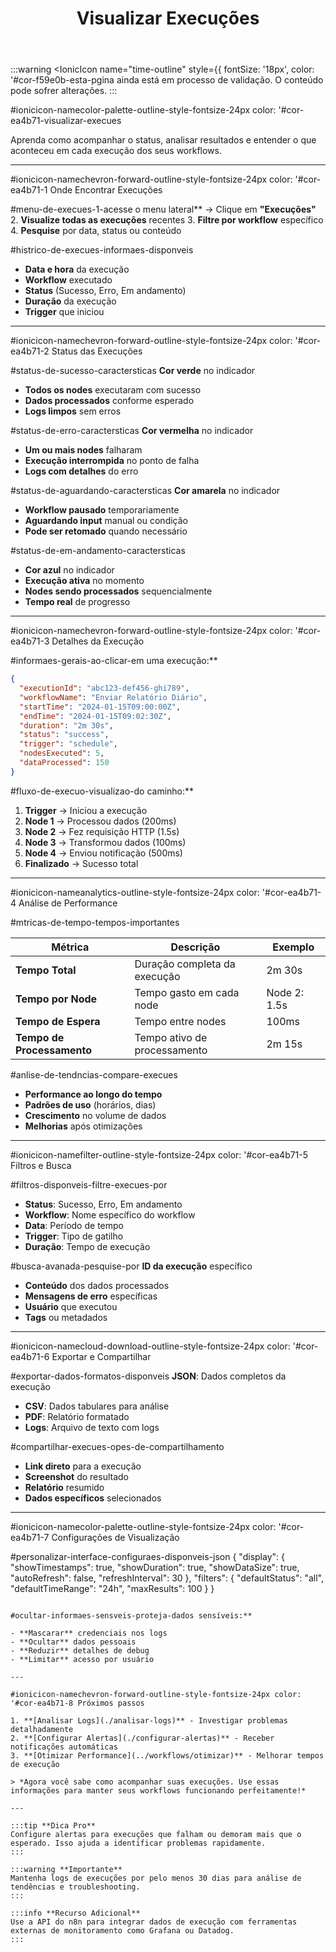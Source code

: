 ﻿---
sidebar_position: 2
title: Visualizar Execuções
description: Como acompanhar e analisar execuções de workflows no n8n
keywords: [n8n, execuções, visualizar, status, histórico, resultados]
---

:::warning
<IonicIcon name="time-outline" style={{ fontSize: '18px', color: '#cor-f59e0b-esta-pgina ainda está em processo de validação. O conteúdo pode sofrer alterações.
:::


#ionicicon-namecolor-palette-outline-style-fontsize-24px color: '#cor-ea4b71-visualizar-execues

Aprenda como acompanhar o status, analisar resultados e entender o que aconteceu em cada execução dos seus workflows.

---

#ionicicon-namechevron-forward-outline-style-fontsize-24px color: '#cor-ea4b71-1 Onde Encontrar Execuções

#menu-de-execues-1-acesse o menu lateral** → Clique em **"Execuções"**
2. **Visualize todas as execuções** recentes
3. **Filtre por workflow** específico
4. **Pesquise** por data, status ou conteúdo

#histrico-de-execues-informaes-disponveis

- **Data e hora** da execução
- **Workflow** executado
- **Status** (Sucesso, Erro, Em andamento)
- **Duração** da execução
- **Trigger** que iniciou

---

#ionicicon-namechevron-forward-outline-style-fontsize-24px color: '#cor-ea4b71-2 Status das Execuções

#status-de-sucesso-caractersticas **Cor verde** no indicador
- **Todos os nodes** executaram com sucesso
- **Dados processados** conforme esperado
- **Logs limpos** sem erros

#status-de-erro-caractersticas **Cor vermelha** no indicador
- **Um ou mais nodes** falharam
- **Execução interrompida** no ponto de falha
- **Logs com detalhes** do erro

#status-de-aguardando-caractersticas **Cor amarela** no indicador
- **Workflow pausado** temporariamente
- **Aguardando input** manual ou condição
- **Pode ser retomado** quando necessário

#status-de-em-andamento-caractersticas

- **Cor azul** no indicador
- **Execução ativa** no momento
- **Nodes sendo processados** sequencialmente
- **Tempo real** de progresso

---

#ionicicon-namechevron-forward-outline-style-fontsize-24px color: '#cor-ea4b71-3 Detalhes da Execução

#informaes-gerais-ao-clicar-em uma execução:**

```json
{
  "executionId": "abc123-def456-ghi789",
  "workflowName": "Enviar Relatório Diário",
  "startTime": "2024-01-15T09:00:00Z",
  "endTime": "2024-01-15T09:02:30Z",
  "duration": "2m 30s",
  "status": "success",
  "trigger": "schedule",
  "nodesExecuted": 5,
  "dataProcessed": 150
}
```

#fluxo-de-execuo-visualizao-do caminho:**

1. **Trigger** → Iniciou a execução
2. **Node 1** → Processou dados (200ms)
3. **Node 2** → Fez requisição HTTP (1.5s)
4. **Node 3** → Transformou dados (100ms)
5. **Node 4** → Enviou notificação (500ms)
6. **Finalizado** → Sucesso total

---

#ionicicon-nameanalytics-outline-style-fontsize-24px color: '#cor-ea4b71-4 Análise de Performance

#mtricas-de-tempo-tempos-importantes

| Métrica | Descrição | Exemplo |
|---------|-----------|---------|
| **Tempo Total** | Duração completa da execução | 2m 30s |
| **Tempo por Node** | Tempo gasto em cada node | Node 2: 1.5s |
| **Tempo de Espera** | Tempo entre nodes | 100ms |
| **Tempo de Processamento** | Tempo ativo de processamento | 2m 15s |

#anlise-de-tendncias-compare-execues

- **Performance ao longo do tempo**
- **Padrões de uso** (horários, dias)
- **Crescimento** no volume de dados
- **Melhorias** após otimizações

---

#ionicicon-namefilter-outline-style-fontsize-24px color: '#cor-ea4b71-5 Filtros e Busca

#filtros-disponveis-filtre-execues-por

- **Status**: Sucesso, Erro, Em andamento
- **Workflow**: Nome específico do workflow
- **Data**: Período de tempo
- **Trigger**: Tipo de gatilho
- **Duração**: Tempo de execução

#busca-avanada-pesquise-por **ID da execução** específico
- **Conteúdo** dos dados processados
- **Mensagens de erro** específicas
- **Usuário** que executou
- **Tags** ou metadados

---

#ionicicon-namecloud-download-outline-style-fontsize-24px color: '#cor-ea4b71-6 Exportar e Compartilhar

#exportar-dados-formatos-disponveis **JSON**: Dados completos da execução
- **CSV**: Dados tabulares para análise
- **PDF**: Relatório formatado
- **Logs**: Arquivo de texto com logs

#compartilhar-execues-opes-de-compartilhamento

- **Link direto** para a execução
- **Screenshot** do resultado
- **Relatório** resumido
- **Dados específicos** selecionados

---

#ionicicon-namecolor-palette-outline-style-fontsize-24px color: '#cor-ea4b71-7 Configurações de Visualização

#personalizar-interface-configuraes-disponveis-json
{
  "display": {
    "showTimestamps": true,
    "showDuration": true,
    "showDataSize": true,
    "autoRefresh": false,
    "refreshInterval": 30
  },
  "filters": {
    "defaultStatus": "all",
    "defaultTimeRange": "24h",
    "maxResults": 100
  }
}
```

#ocultar-informaes-sensveis-proteja-dados sensíveis:**

- **Mascarar** credenciais nos logs
- **Ocultar** dados pessoais
- **Reduzir** detalhes de debug
- **Limitar** acesso por usuário

---

#ionicicon-namechevron-forward-outline-style-fontsize-24px color: '#cor-ea4b71-8 Próximos passos

1. **[Analisar Logs](./analisar-logs)** - Investigar problemas detalhadamente
2. **[Configurar Alertas](./configurar-alertas)** - Receber notificações automáticas
3. **[Otimizar Performance](../workflows/otimizar)** - Melhorar tempos de execução

> *Agora você sabe como acompanhar suas execuções. Use essas informações para manter seus workflows funcionando perfeitamente!*

---

:::tip **Dica Pro**
Configure alertas para execuções que falham ou demoram mais que o esperado. Isso ajuda a identificar problemas rapidamente.
:::

:::warning **Importante**
Mantenha logs de execuções por pelo menos 30 dias para análise de tendências e troubleshooting.
:::

:::info **Recurso Adicional**
Use a API do n8n para integrar dados de execução com ferramentas externas de monitoramento como Grafana ou Datadog.
:::

